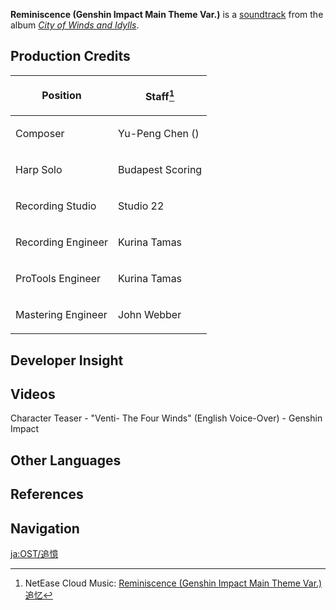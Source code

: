 {{Soundtrack Infobox
|title          = Reminiscence
|image          = City of Winds and Idylls.png
|album          = City of Winds and Idylls
|disc           = 2
|number         = 39
|featured       =
|featured2      =
|featured3      =
|featured_disc  =
|featured_disc2 =
|featured_disc3 =
|youtube_id     = aeEkatw2Heg
|youtube_time   = 904
|spotify_id     = 3wE4cPh3JgrFURHnUCa2r2
|played_in      = Login Screen
|during         = [[Login Menu]] (All Times)
|domain         =
|previous       = Wayward Souls
|next           = Restless Blazing Sun
}}
'''Reminiscence (Genshin Impact Main Theme Var.)''' is a [[soundtrack]] from the album ''[[City of Winds and Idylls]]''.

==Production Credits==
{| class="wikitable" style="text-align:left; height:0.5em"
! Position
! Staff<ref>NetEase Cloud Music: [https://music.163.com/#/song?id=1481392465 Reminiscence (Genshin Impact Main Theme Var.) 追忆]</ref>
|-
! Composer
| Yu-Peng Chen ({{zh|陈致逸}})
|-
! Harp Solo
| Budapest Scoring
|-
! Recording Studio
| Studio 22
|-
! Recording Engineer
| Kurina Tamas
|-
! ProTools Engineer
| Kurina Tamas
|-
! Mastering Engineer
| John Webber
|}

==Developer Insight==
{{See also|City of Winds and Idylls/Background}}
{{Transclude|Soundtrack/Background|Time Changes on the Login Screen}}

==Videos==
<gallery hideaddbutton="true" captionalign="center">
Character Teaser - "Venti- The Four Winds" (English Voice-Over) - Genshin Impact 
</gallery>

==Other Languages==
{{Other Languages
|en      = Reminiscence
|zhs     = 追忆
|zhs_rm  = Zhuīyì
|zht     = 追憶
|zht_rm  = Zhuīyì
|zh_tl   = 
|ja      = 追憶
|ja_rm   = Tsuioku
|ja_tl   = 
|tr      = 
|it      = 
}}

==References==
{{Reflist}}

==Navigation==
{{Soundtrack Navbox|City of Winds and Idylls}}

[[ja:OST/追憶]]
